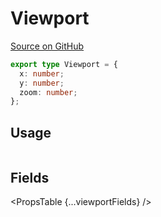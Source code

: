 
# Viewport

[Source on GitHub](https://github.com/wbkd/react-flow/blob/f919cb152dd5a92ec3b4d7e4568ffe099bc2af39/packages/system/src/types/general.ts#L69)

```ts
export type Viewport = {
  x: number;
  y: number;
  zoom: number;
};
```

## Usage

```ts

```

## Fields

<PropsTable {...viewportFields} />
